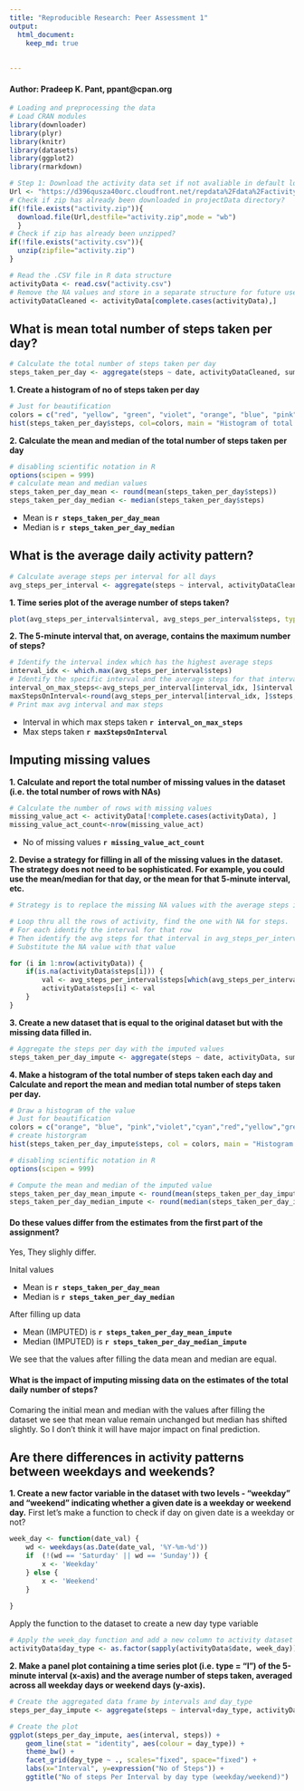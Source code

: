 ```yaml
---
title: "Reproducible Research: Peer Assessment 1"
output: 
  html_document:
    keep_md: true
 
 
---
```

#### Author: Pradeep K. Pant, ppant@cpan.org
```r
# Loading and preprocessing the data
# Load CRAN modules 
library(downloader)
library(plyr)
library(knitr)
library(datasets)
library(ggplot2)
library(rmarkdown)

# Step 1: Download the activity data set if not avaliable in default location
Url <- "https://d396qusza40orc.cloudfront.net/repdata%2Fdata%2Factivity.zip"
# Check if zip has already been downloaded in projectData directory?
if(!file.exists("activity.zip")){
  download.file(Url,destfile="activity.zip",mode = "wb")
  }
# Check if zip has already been unzipped?
if(!file.exists("activity.csv")){
  unzip(zipfile="activity.zip")
}

# Read the .CSV file in R data structure 
activityData <- read.csv("activity.csv")
# Remove the NA values and store in a separate structure for future use
activityDataCleaned <- activityData[complete.cases(activityData),]
```
## What is mean total number of steps taken per day?
```r
# Calculate the total number of steps taken per day
steps_taken_per_day <- aggregate(steps ~ date, activityDataCleaned, sum)
```
**1. Create a histogram of no of steps taken per day**
```r
# Just for beautification
colors = c("red", "yellow", "green", "violet", "orange", "blue", "pink", "cyan") 
hist(steps_taken_per_day$steps, col=colors, main = "Histogram of total number of steps taken per day", xlab = "Steps taken per day")
```

**2. Calculate the mean and median of the total number of steps taken per day**
```r
# disabling scientific notation in R
options(scipen = 999)
# calculate mean and median values
steps_taken_per_day_mean <- round(mean(steps_taken_per_day$steps))
steps_taken_per_day_median <- median(steps_taken_per_day$steps)
```
* Mean is **`r steps_taken_per_day_mean`**
* Median is **`r steps_taken_per_day_median`**


## What is the average daily activity pattern?
```r
# Calculate average steps per interval for all days 
avg_steps_per_interval <- aggregate(steps ~ interval, activityDataCleaned , mean)

```

**1. Time series plot of the average number of steps taken?**

```r
plot(avg_steps_per_interval$interval, avg_steps_per_interval$steps, type='l', col="brown", main="Average number of steps by Interval", xlab="Time Intervals", ylab="Average number of steps")
```

**2. The 5-minute interval that, on average, contains the maximum number of steps?**
```r
# Identify the interval index which has the highest average steps
interval_idx <- which.max(avg_steps_per_interval$steps)
# Identify the specific interval and the average steps for that interval
interval_on_max_steps<-avg_steps_per_interval[interval_idx, ]$interval
maxStepsOnInterval<-round(avg_steps_per_interval[interval_idx, ]$steps, digits = 1)
# Print max avg interval and max steps
```
* Interval in which max steps taken **`r interval_on_max_steps`**
* Max steps taken **`r maxStepsOnInterval`**

## Imputing missing values
**1. Calculate and report the total number of missing values in the dataset (i.e. the total number of rows with NAs)**
```r
# Calculate the number of rows with missing values
missing_value_act <- activityData[!complete.cases(activityData), ]
missing_value_act_count<-nrow(missing_value_act)
```

* No of missing values **`r missing_value_act_count`**

**2. Devise a strategy for filling in all of the missing values in the dataset. The strategy does not need to be sophisticated. For example, you could use the mean/median for that day, or the mean for that 5-minute interval, etc.  **
```r
# Strategy is to replace the missing NA values with the average steps in that interval across all the days

# Loop thru all the rows of activity, find the one with NA for steps. 
# For each identify the interval for that row
# Then identify the avg steps for that interval in avg_steps_per_interval
# Substitute the NA value with that value

for (i in 1:nrow(activityData)) {
    if(is.na(activityData$steps[i])) {
        val <- avg_steps_per_interval$steps[which(avg_steps_per_interval$interval == activityData$interval[i])]
        activityData$steps[i] <- val 
    }
}
```
**3. Create a new dataset that is equal to the original dataset but with the missing data filled in.**
```r
# Aggregate the steps per day with the imputed values
steps_taken_per_day_impute <- aggregate(steps ~ date, activityData, sum)
```

**4. Make a histogram of the total number of steps taken each day and Calculate and report the mean and median total number of steps taken per day.**

```r
# Draw a histogram of the value 
# Just for beautification
colors = c("orange", "blue", "pink","violet","cyan","red","yellow","green") 
# create historgram
hist(steps_taken_per_day_impute$steps, col = colors, main = "Histogram of total number of steps taken per day (IMPUTED)", xlab = "Steps per day")

# disabling scientific notation in R
options(scipen = 999)

# Compute the mean and median of the imputed value
steps_taken_per_day_mean_impute <- round(mean(steps_taken_per_day_impute$steps))
steps_taken_per_day_median_impute <- round(median(steps_taken_per_day_impute$steps))
```  

#### Do these values differ from the estimates from the first part of the assignment? 

Yes, They slighly differ.

Inital values

* Mean is **`r steps_taken_per_day_mean`**
* Median is **`r steps_taken_per_day_median`**

After filling up data

* Mean (IMPUTED) is **`r steps_taken_per_day_mean_impute`**
* Median (IMPUTED) is **`r steps_taken_per_day_median_impute`**

We see that the values after filling the data mean and median are equal.  


#### What is the impact of imputing missing data on the estimates of the total daily number of steps?
Comaring the initial mean and median with the values after filling the dataset we see that mean value remain unchanged but median has shifted slightly. So I don't think it will have major impact on final prediction.


## Are there differences in activity patterns between weekdays and weekends?

**1. Create a new factor variable in the dataset with two levels - "weekday" and "weekend" indicating whether a given date is a weekday or weekend day.**
First let's make a function to check if day on given date is a weekday or not?
```r
week_day <- function(date_val) {
    wd <- weekdays(as.Date(date_val, '%Y-%m-%d'))
    if  (!(wd == 'Saturday' || wd == 'Sunday')) {
        x <- 'Weekday'
    } else {
        x <- 'Weekend'
    }
    
}
```
Apply the function to the dataset to create a new day type variable

```r
# Apply the week_day function and add a new column to activity dataset
activityData$day_type <- as.factor(sapply(activityData$date, week_day))
```
**2. Make a panel plot containing a time series plot (i.e. type = "l") of the 5-minute interval (x-axis) and the average number of steps taken, averaged across all weekday days or weekend days (y-axis). **

```r
# Create the aggregated data frame by intervals and day_type
steps_per_day_impute <- aggregate(steps ~ interval+day_type, activityData, mean)

# Create the plot
ggplot(steps_per_day_impute, aes(interval, steps)) +
    geom_line(stat = "identity", aes(colour = day_type)) +
    theme_bw() +
    facet_grid(day_type ~ ., scales="fixed", space="fixed") +
    labs(x="Interval", y=expression("No of Steps")) +
    ggtitle("No of steps Per Interval by day type (weekday/weekend)")
```

